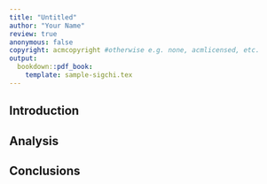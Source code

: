 ```yaml
---
title: "Untitled"
author: "Your Name"
review: true
anonymous: false
copyright: acmcopyright #otherwise e.g. none, acmlicensed, etc.
output:
  bookdown::pdf_book:
    template: sample-sigchi.tex
---
```


## Introduction

## Analysis

## Conclusions
